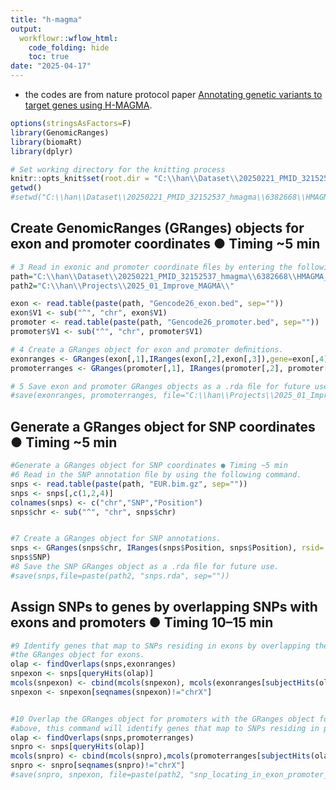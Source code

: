 ---
title: "h-magma"
output:
  workflowr::wflow_html:
    code_folding: hide
    toc: true
date: "2025-04-17"
---

* the codes are from nature protocol paper [Annotating genetic variants to target genes
using H-MAGMA](https://www.nature.com/articles/s41596-022-00745-z). 


```{r, message=F, warning=F}
options(stringsAsFactors=F)
library(GenomicRanges)
library(biomaRt)
library(dplyr)
```



```{r setup, include=FALSE}
# Set working directory for the knitting process
knitr::opts_knit$set(root.dir = "C:\\han\\Dataset\\20250221_PMID_32152537_hmagma\\6382668\\HMAGMA_Protocol_v1.02\\HMAGMA_Protocol\\")
getwd()
#setwd("C:\\han\\Dataset\\20250221_PMID_32152537_hmagma\\6382668\\HMAGMA_Protocol_v1.02\\HMAGMA_Protocol\\")
```


## Create GenomicRanges (GRanges) objects for exon and promoter coordinates ● Timing ~5 min

```{r, message=F, warning=F}
# 3 Read in exonic and promoter coordinate ﬁles by entering the following commands
path="C:\\han\\Dataset\\20250221_PMID_32152537_hmagma\\6382668\\HMAGMA_Protocol_v1.02\\HMAGMA_Protocol\\"
path2="C:\\han\\Projects\\2025_01_Improve_MAGMA\\"

exon <- read.table(paste(path, "Gencode26_exon.bed", sep=""))
exon$V1 <- sub("^", "chr", exon$V1)
promoter <- read.table(paste(path, "Gencode26_promoter.bed", sep=""))
promoter$V1 <- sub("^", "chr", promoter$V1)

# 4 Create a GRanges object for exon and promoter deﬁnitions.
exonranges <- GRanges(exon[,1],IRanges(exon[,2],exon[,3]),gene=exon[,4])
promoterranges <- GRanges(promoter[,1], IRanges(promoter[,2], promoter[,3]), gene=promoter[,4])

# 5 Save exon and promoter GRanges objects as a .rda ﬁle for future use.
#save(exonranges, promoterranges, file="C:\\han\\Projects\\2025_01_Improve_MAGMA\\exon_promoranges.rda")
```


## Generate a GRanges object for SNP coordinates ● Timing ~5 min

```{r, message=F, warning=F}
#Generate a GRanges object for SNP coordinates ● Timing ~5 min
#6 Read in the SNP annotation ﬁle by using the following command.
snps <- read.table(paste(path, "EUR.bim.gz", sep=""))
snps <- snps[,c(1,2,4)]
colnames(snps) <- c("chr","SNP","Position")
snps$chr <- sub("^", "chr", snps$chr)


#7 Create a GRanges object for SNP annotations.
snps <- GRanges(snps$chr, IRanges(snps$Position, snps$Position), rsid=
snps$SNP)
#8 Save the SNP GRanges object as a .rda ﬁle for future use.
#save(snps,file=paste(path2, "snps.rda", sep=""))
```

## Assign SNPs to genes by overlapping SNPs with exons and promoters ● Timing 10–15 min

```{r, message=F, warning=F}
#9 Identify genes that map to SNPs residing in exons by overlapping the GRanges object for SNPs with
#the GRanges object for exons.
olap <- findOverlaps(snps,exonranges)
snpexon <- snps[queryHits(olap)]
mcols(snpexon) <- cbind(mcols(snpexon), mcols(exonranges[subjectHits(olap)]))
snpexon <- snpexon[seqnames(snpexon)!="chrX"]


#10 Overlap the GRanges object for promoters with the GRanges object for SNPs. Similar to the code
#above, this command will identify genes that map to SNPs residing in promoter regions.
olap <- findOverlaps(snps,promoterranges)
snpro <- snps[queryHits(olap)]
mcols(snpro) <- cbind(mcols(snpro),mcols(promoterranges[subjectHits(olap)]))
snpro <- snpro[seqnames(snpro)!="chrX"]
#save(snpro, snpexon, file=paste(path2, "snp_locating_in_exon_promoter_transcript_level.rda", sep=""))
```





